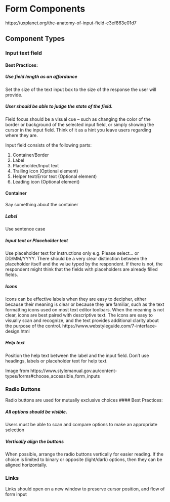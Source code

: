 # Form Components




https://uxplanet.org/the-anatomy-of-input-field-c3ef863e01d7

## Component Types

### Input text field


#### Best Practices: 

##### Use field length as an affordance 
Set the size of the text input box to the size of the response the user will provide. 

##### User should be able to judge the state of the field. 
Field focus should be a visual cue – such as changing the color of the border or background of the selected input field, or simply showing the cursor in the input field. Think of it as a hint you leave users regarding where they are.

Input field consists of the following parts:

1. Container/Border
1. Label
1. Placeholder/Input text
1. Trailing icon (Optional element)
1. Helper text/Error text (Optional element)
1. Leading icon (Optional element)

#### Container 
Say something about the container

##### Label 
Use sentence case

##### Input text or Placeholder text 
Use placeholder text for instructions only e.g. Please select… or DD/MM/YYYY. There should be a very clear distinction between the placeholder itself and the value typed by the respondent. If there is not, the respondent might think that the fields with placeholders are already filled fields.

##### Icons
Icons can be effective labels when they are easy to decipher, either because their meaning is clear or because they are familiar, such as the text formatting icons used on most text editor toolbars. When the meaning is not clear, icons are best paired with descriptive text. The icons are easy to visually scan and recognize, and the text provides additional clarity about the purpose of the control.
https://www.webstyleguide.com/7-interface-design.html

##### Help text 
Position the help text between the label and the input field. Don’t use headings, labels or placeholder text for help text.


Image from https://www.stylemanual.gov.au/content-types/forms#choose_accessible_form_inputs


### Radio Buttons
Radio buttons are used for mutually exclusive choices 
#### Best Practices: 

##### All options should be visible. 
Users must be able to scan and compare options to make an appropriate selection 

#####  Vertically align the buttons 
When possible, arrange the radio buttons vertically for easier reading. If the choice is limited to binary or opposite (light/dark) options, then they can be aligned horizontally.  



### Links
Links should open on a new window to preserve cursor position, and flow of form input 



